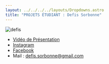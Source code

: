 ```yaml
---
layout: ../../../../layouts/Dropdowns.astro
title: "PROJETS ÉTUDIANT : Defis Sorbonne"
---
```

![defis](/assets/assos/defis.png)  
- [Vidéo de Présentation](https://www.youtube.com/watch?v=Y7PZIfyYYzE)  
- [Instagram](https://www.instagram.com/defissorbonne/)  
- [Facebook](https://www.facebook.com/defissorbonne/)  
- Mail : defis.sorbonne@gmail.com